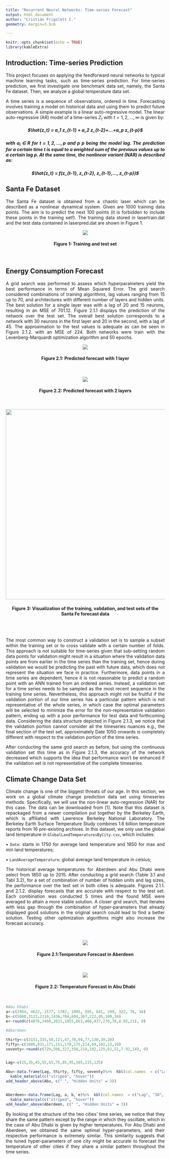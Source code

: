 ```yaml
---
title: "Recurrent Neural Networks: Time-series Forecast"
output: html_document
author: "Cristián Frigolett C."
geometry: margin=3.5cm

---
```


```r
knitr::opts_chunk$set(echo = TRUE)
library(kableExtra)


```

[//]: # (Justify text for the entire document)
<div style="text-align: justify">


## Introduction: Time-series Prediction

This project focuses on applying the feedforward neural networks to typical machine learning tasks,
such as time-series prediction. For time-series prediction, we first investigate one benchmark
data set, namely, the Santa Fe dataset. Then, we analyze a global temperature data set.

A time series is a sequence of observations, ordered in time. Forecasting involves training a model on
historical data and using them to predict future observations. A simple example is a linear auto-regressive
model. The linear auto-regressive (AR) model of a time-series $Z_t$ with $t = 1, 2, ..., \infty$ is given by:


<h5 align="center">$\hat{z_t} = a_1 z_{t-1} + a_2 z_{t-2}+...+a_p z_{t-p}$<h5>


with $a_i \in \mathbf{R}$ for $t = 1, 2, ...,p$ and $p$ p being the model lag. The prediction for a certain time t is equal to a weighted sum of the previous values up to a certain lag $p$. At the same time, the nonlinear variant (NAR)
is described as:

<h5 align="center">$\hat{z_t} = f(z_{t-1}, z_{t-2}, z_{t-1},..., z_{t-p})$<h5>


## Santa Fe Dataset
The Santa Fe dataset is obtained from a chaotic laser which can be described as a nonlinear dynamical
system. Given are 1000 training data points. The aim is to predict the next 100 points (it is forbidden to
include these points in the training set!). The training data stored in lasertrain.dat and the test data
contained in laserpred.dat are shown in Figure 1.
<br/>

<p align="center">
  <img src="C:\Users\PERROMALO\OneDrive - KU Leuven\Desktop\GitHub repositories\GLM\Time-Series-Forecast\img\trainingset.png" >
  <h4 align="center">Figure 1: Training and test set</h4>
</p>
<br/>

## Energy Consumption Forecast

A grid search was performed to assess which hyperparameters yield the best performance in terms of Mean Squared Error. The grid search considered combinations of training algorithms, lag values ranging from 15 up to 70, and architectures with different number of layers and hidden units. The best solution for a single layer was with a lag of 20 and 15 neurons, resulting in an MSE of 701.12. Figure 2.1.1  displays the prediction of the network over the test set. The overall best solution corresponds to a network with 30 neurons in the first layer and 20 in the second, with a lag of 45. The approximation to the test values is adequate as can be seen in  Figure 2.1.2. with an MSE of 224. Both networks were train with the Levenberg-Marquardt optimization algorithm and 50 epochs. 
<br/>

[//]: # (images)

<p align="center">
  <img src="C:\Users\PERROMALO\OneDrive - KU Leuven\Desktop\GitHub repositories\GLM\Time-Series-Forecast\img\forecast1layer.png" >
  <h4 align="center">Figure 2.1: Predicted forecast with 1 layer</h4>
</p>
<br/>


<p align="center">
  <img src="C:\Users\PERROMALO\OneDrive - KU Leuven\Desktop\GitHub repositories\GLM\Time-Series-Forecast\img\forecast2layers.png" >
  <h4 align="center">Figure 2.2: Predicted forecast with 2 layers</h4>
</p>
<br/>

<p align="center">
  <img src="C:\Users\PERROMALO\OneDrive - KU Leuven\Desktop\GitHub repositories\GLM\Time-Series-Forecast\img\trainvaltest.png" width=600>
  <h4 align="center">Figure 3: Visualization of the training, validation, and test sets of the Santa Fe forecast data</h4>
</p>
<br/>
<br/>

The most common way to construct a validation set is to sample a subset within the training set or to cross validate with a certain number of folds. This approach is not suitable for time-series given that sub-setting random data points for validation might result in a situation where the validation data points are from earlier in the time series than the training set, hence during validation we would be predicting the past with future data, which does not represent the situation we face in practice. Furthermore, data points in a time series are dependent, hence it is not reasonable to predict a random point with an ANN trained from an ordered series. Instead, a validation set for a time series needs to be sampled as the most recent sequence in the training time series. Nevertheless, this approach might not be fruitful if the validation portion of our time series has a particular pattern which is not representative of the whole series, in which case the optimal parameters will be selected to minimize the error for the non-representative validation pattern, ending up with a poor performance for test data and forthcoming data. Considering the data structure depicted in Figure 2.1.3, we notice that the validation portion cannot consider all the timeseries nuances e.g., the final section of the test set, approximately Date 1050 onwards is completely different with respect to the validation portion of the time series. 

After conducting the same grid search as before, but using the continuous validation set this time as in Figure 2.1.3, the accuracy of the network decreased which supports the idea that performance won’t be enhanced if the validation set is not representative of the complete timeseries.




## Climate Change Data Set

Climate change is one of the biggest threats of our age. In this section, we work on a global climate change prediction data set using timeseries methods. Specifically, we will use the non-linear auto-regression (NAR) for this case. The data can be downloaded from [1]. Note that this dataset is repackaged from a newer compilation put together by the Berkeley Earth, which is affiliated with Lawrence Berkeley National Laboratory. The Berkeley Earth Surface Temperature Study combines 1.6 billion temperature reports from 16 pre-existing archives. In this dataset, we only use the global land temperature in `GlobalLandTemperaturesByCity.csv`, which includes:


• `Date`: starts in 1750 for average land temperature and 1850 for max and min land temperatures;

• `LandAverageTemperature`: global average land temperature in celsius;

The historical average temperatures for Aberdeen and Abu Dhabi were select from 1850 up to 2015. After conducting a grid search (Table 3.1 and Tabl 3.2), for a set of combination of number of hidden units and lag sizes, the performance over the test set in both cities is adequate. Figures 2.1.1. and 2.1.2. display forecasts that are accurate with respect to the test set. Each combination was conducted 5 times and the found MSE were averaged to attain a more stable solution.
A closer grid search, that iterates with less gap through the combination of hyper-parameters that already displayed good solutions in the original search could lead to find a better solution. Testing other optimization algorithms might also increase the forecast accuracy.

<br/>
<p align="center">
  <img src="C:\Users\PERROMALO\OneDrive - KU Leuven\Desktop\GitHub repositories\GLM\Time-Series-Forecast\img\tempforecastAber.png" >
  <h4 align="center">Figure 2.1:Temperature Forecast in Aberdeen</h4>
</p>
<br/>


<p align="center">
  <img src="C:\Users\PERROMALO\OneDrive - KU Leuven\Desktop\GitHub repositories\GLM\Time-Series-Forecast\img\tempforecastAbu.png" >
  <h4 align="center">Figure 2.2: Temperature Forecast in Abu Dhabi</h4>
</p>
<br/>

```r
#Abu Dhabi
a<-c(2964, 4622, 1577, 1702, 1095, 595, 641, 299, 322, 76, 16)
b<-c(5060,3123,2110,1436,784,604,367,222,45,109,34)
e<-round(c(4876,2460,2031,1055,661,466,437,270,78,8.65,21), 0)

#Aberdeen

thirty<-c(3151,335,50,121,47,78,94,77,130,39,28)
fifty<-c(1086,831,171,151,178,175,114,69,102,13,19)
seventy<-round(c(729,506,327,358,214,192,125,61,51,7.92,14), 0)


Lag<-c(25,35,45,55,65,75,85,95,105,115,125)

Abu<-data.frame(Lag, thirty, fifty, seventy)%>%  kbl(col.names  = c("Lag", "30", "50", "70"), caption = 'Table 1: MSE Grid Search Abu Dhabi') %>%
  kable_material(c("striped", "hover"))
add_header_above(Abu, c(" ", "Hidden Units" = 3))


Aberdeen<-data.frame(Lag, a, b, e)%>%  kbl(col.names  = c("Lag", "30", "50", "70"), caption = 'Table 2: MSE Grid Search Aberdeen') %>%
  kable_material(c("striped", "hover"))
add_header_above(Aberdeen, c(" ", "Hidden Units" = 3))


```

By looking at the structure of the two cities’ time series, we notice that they share the same pattern except by the range in which they oscillate, which in the case of Abu Dhabi is given by higher temperatures. For Abu Dhabi and Aberdeen, we obtained the same optimal hyper-parameters, and their respective performance is extremely similar. This similarity suggests that the tuned hyper-parameters of one city might be accurate to forecast the temperature of other cities if they share a similar pattern throughout the time series.

<br>
<br>
</div>